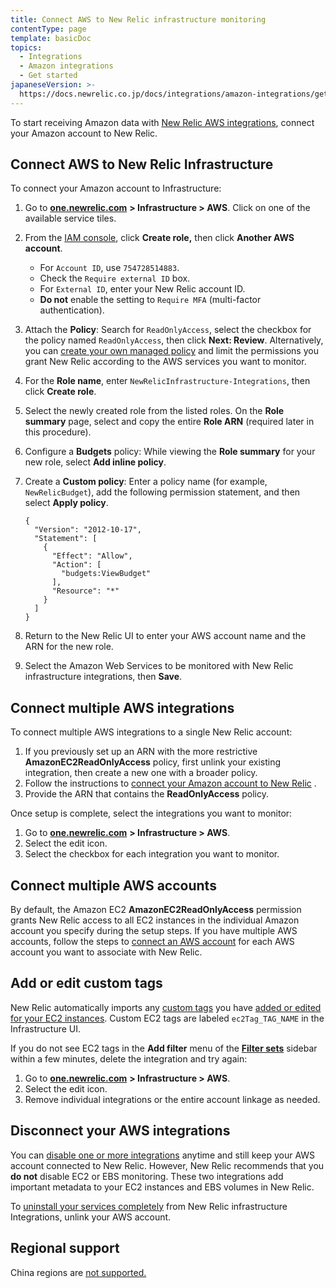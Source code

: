 ```yaml
---
title: Connect AWS to New Relic infrastructure monitoring
contentType: page
template: basicDoc
topics:
  - Integrations
  - Amazon integrations
  - Get started
japaneseVersion: >-
  https://docs.newrelic.co.jp/docs/integrations/amazon-integrations/get-started/connect-aws-infrastructure
---
```


To start receiving Amazon data with [New Relic AWS integrations](/docs/infrastructure/amazon-integrations/getting-started/introduction-aws-integrations), connect your Amazon account to New Relic.

## Connect AWS to New Relic Infrastructure

To connect your Amazon account to Infrastructure:

1. Go to [**one.newrelic.com**](http://one.newrelic.com) **> Infrastructure > AWS**. Click on one of the available service tiles.
2. From the [IAM console](https://console.aws.amazon.com/iam/home?#/roles), click **Create role,** then click **Another AWS account**.

   * For `Account ID`, use `754728514883`.
   * Check the `Require external ID` box.
   * For `External ID`, enter your New Relic account ID.
   * **Do not** enable the setting to `Require MFA` (multi-factor authentication).
3. Attach the **Policy**: Search for `ReadOnlyAccess`, select the checkbox for the policy named `ReadOnlyAccess`, then click **Next: Review**. Alternatively, you can [create your own managed policy](https://docs.newrelic.com/docs/integrations/amazon-integrations/getting-started/integrations-managed-policies) and limit the permissions you grant New Relic according to the AWS services you want to monitor.
4. For the **Role name**, enter `NewRelicInfrastructure-Integrations`, then click **Create role**.
5. Select the newly created role from the listed roles. On the **Role summary** page, select and copy the entire **Role ARN** (required later in this procedure).
6. Configure a **Budgets** policy: While viewing the **Role summary** for your new role, select **<Icon name="plus-circle"/>
   Add inline policy**.
7. Create a **Custom policy**: Enter a policy name (for example, `NewRelicBudget`), add the following permission statement, and then select **Apply policy**.

   ```
   {
     "Version": "2012-10-17",
     "Statement": [
       {
         "Effect": "Allow",
         "Action": [
           "budgets:ViewBudget"
         ],
         "Resource": "*"
       }
     ]
   }
   ```
8. Return to the New Relic UI to enter your AWS account name and the ARN for the new role.
9. Select the Amazon Web Services to be monitored with New Relic infrastructure integrations, then **Save**.

## Connect multiple AWS integrations

To connect multiple AWS integrations to a single New Relic account:

1. If you previously set up an ARN with the more restrictive **AmazonEC2ReadOnlyAccess** policy, first unlink your existing integration, then create a new one with a broader policy.
2. Follow the instructions to [connect your Amazon account to New Relic](/docs/infrastructure/new-relic-infrastructure/data-instrumentation/amazon-aws-ec2-integration-infrastructure#connect) .
3. Provide the ARN that contains the **ReadOnlyAccess** policy.

Once setup is complete, select the integrations you want to monitor:

1. Go to [**one.newrelic.com**](http://one.newrelic.com) **> Infrastructure > AWS**.
2. Select the edit <Icon name="edit-2"/>
   icon.
3. Select the checkbox for each integration you want to monitor.

## Connect multiple AWS accounts

By default, the Amazon EC2 **AmazonEC2ReadOnlyAccess** permission grants New Relic access to all EC2 instances in the individual Amazon account you specify during the setup steps. If you have multiple AWS accounts, follow the steps to [connect an AWS account](#connect) for each AWS account you want to associate with New Relic.

## Add or edit custom tags

New Relic automatically imports any [custom tags](http://docs.aws.amazon.com/AWSEC2/latest/UserGuide/Using_Tags.html) you have [added or edited for your EC2 instances](http://docs.aws.amazon.com/AWSEC2/latest/UserGuide/Using_Tags.html#adding-or-deleting-tags). Custom EC2 tags are labeled `ec2Tag_TAG_NAME` in the Infrastructure UI.

If you do not see EC2 tags in the **Add filter** menu of the **[Filter sets](/docs/scopes-organize-your-infrastructure#create)** sidebar within a few minutes, delete the integration and try again:

1. Go to [**one.newrelic.com**](http://one.newrelic.com) **> Infrastructure > AWS**.
2. Select the edit <Icon name="edit-2"/>
   icon.
3. Remove individual integrations or the entire account linkage as needed.

## Disconnect your AWS integrations

You can [disable one or more integrations](/docs/infrastructure/new-relic-infrastructure/installation/uninstall-infrastructure-agent#disable-integrations) anytime and still keep your AWS account connected to New Relic. However, New Relic recommends that you **do not** disable EC2 or EBS monitoring. These two integrations add important metadata to your EC2 instances and EBS volumes in New Relic.

To [uninstall your services completely](/docs/infrastructure/new-relic-infrastructure/installation/uninstall-infrastructure-agent#unlink-aws) from New Relic infrastructure Integrations, unlink your AWS account.

## Regional support

China regions are [not supported.](https://docs.newrelic.com/docs/integrations/amazon-integrations/troubleshooting/invalid-principal-error-unsupported-aws-regions)
